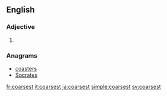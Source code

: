 ==English==

===Adjective===
{{head|en|adjective superlative form}}

# {{en-superlative of|coarse}}

===Anagrams===
* [[coasters#English|coasters]]
* [[Socrates#English|Socrates]]

[[fr:coarsest]]
[[it:coarsest]]
[[ja:coarsest]]
[[simple:coarsest]]
[[sv:coarsest]]